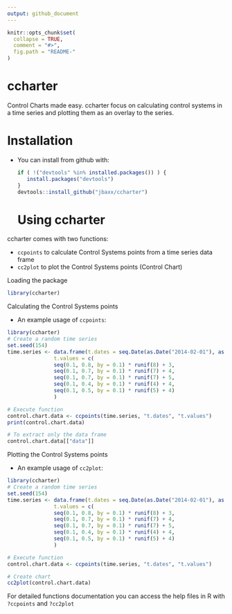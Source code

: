 ```yaml
---
output: github_document
---
```



```r
knitr::opts_chunk$set(
  collapse = TRUE,
  comment = "#>",
  fig.path = "README-"
)
```

# ccharter

Control Charts made easy. ccharter focus on calculating control systems in a time series and plotting them as an overlay to the series.

# Installation

* You can install from github with:

    ```R
    if ( !("devtools" %in% installed.packages()) ) {
       install.packages("devtools")
    }
    devtools::install_github("jbaxx/ccharter")
    ```
# Using ccharter

ccharter comes with two functions: 

*  `ccpoints` to calculate Control Systems points from a time series data frame
*  `cc2plot` to plot the Control Systems points (Control Chart)

Loading the package

```r
library(ccharter)
```

Calculating the Control Systems points

* An example usage of `ccpoints`:

```r
library(ccharter)
# Create a random time series
set.seed(154)
time.series <- data.frame(t.dates = seq.Date(as.Date("2014-02-01"), as.Date("2016-08-01"), "month"),
               t.values = c(
               seq(0.1, 0.8, by = 0.1) * runif(8) + 3,
               seq(0.1, 0.7, by = 0.1) * runif(7) + 4,
               seq(0.1, 0.7, by = 0.1) * runif(7) + 5,
               seq(0.1, 0.4, by = 0.1) * runif(4) + 4,
               seq(0.1, 0.5, by = 0.1) * runif(5) + 4)
               )

# Execute function
control.chart.data <- ccpoints(time.series, "t.dates", "t.values")
print(control.chart.data)

# To extract only the data frame
control.chart.data[["data"]]
```


Plotting the Control Systems points

* An example usage of `cc2plot`:

```r
library(ccharter)
# Create a random time series
set.seed(154)
time.series <- data.frame(t.dates = seq.Date(as.Date("2014-02-01"), as.Date("2016-08-01"), "month"),
               t.values = c(
               seq(0.1, 0.8, by = 0.1) * runif(8) + 3,
               seq(0.1, 0.7, by = 0.1) * runif(7) + 4,
               seq(0.1, 0.7, by = 0.1) * runif(7) + 5,
               seq(0.1, 0.4, by = 0.1) * runif(4) + 4,
               seq(0.1, 0.5, by = 0.1) * runif(5) + 4)
               )

# Execute function
control.chart.data <- ccpoints(time.series, "t.dates", "t.values")

# Create chart
cc2plot(control.chart.data)
```


For detailed functions documentation you can access the help files in R with `?ccpoints` and `?cc2plot`

